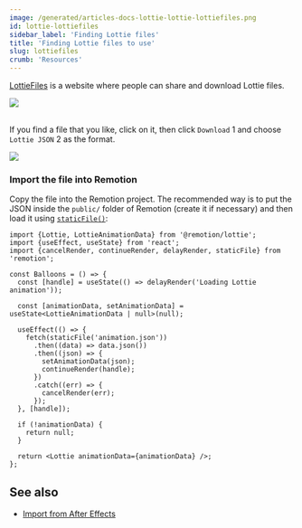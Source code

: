```yaml
---
image: /generated/articles-docs-lottie-lottie-lottiefiles.png
id: lottie-lottiefiles
sidebar_label: 'Finding Lottie files'
title: 'Finding Lottie files to use'
slug: lottiefiles
crumb: 'Resources'
---
```



[LottieFiles](https://lottiefiles.com) is a website where people can share and download Lottie files.

<img src="https://remotion-assets.s3.eu-central-1.amazonaws.com/lottiefiles.png" />

<br />
<br />

If you find a file that you like, click on it, then click `Download` <InlineStep>1</InlineStep> and choose `Lottie JSON` <InlineStep>2</InlineStep> as the format.

<img src="https://remotion-assets.s3.eu-central-1.amazonaws.com/lottiefiles-instructions.png" />

### Import the file into Remotion

Copy the file into the Remotion project. The recommended way is to put the JSON inside the `public/` folder of Remotion (create it if necessary) and then load it using [`staticFile()`](/docs/staticfile):

```tsx twoslash title="Animation.tsx"
import {Lottie, LottieAnimationData} from '@remotion/lottie';
import {useEffect, useState} from 'react';
import {cancelRender, continueRender, delayRender, staticFile} from 'remotion';

const Balloons = () => {
  const [handle] = useState(() => delayRender('Loading Lottie animation'));

  const [animationData, setAnimationData] = useState<LottieAnimationData | null>(null);

  useEffect(() => {
    fetch(staticFile('animation.json'))
      .then((data) => data.json())
      .then((json) => {
        setAnimationData(json);
        continueRender(handle);
      })
      .catch((err) => {
        cancelRender(err);
      });
  }, [handle]);

  if (!animationData) {
    return null;
  }

  return <Lottie animationData={animationData} />;
};
```

## See also

- [Import from After Effects](/docs/after-effects)
